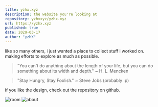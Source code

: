```yaml
---
title: yzhx.xyz
description: the website you're looking at
repository: yzhxxyz/yzhx.xyz
url: https://yzhx.xyz
published: true
date: 2020-03-17
author: "yzhX"
---
```


like so many others, i just wanted a place to collect stuff i worked on. making efforts to explore as much as possible.

> "You can't do anything about the length of your life, but you can do something about its width and depth." ~ H. L. Mencken

> "Stay Hungry, Stay Foolish." ~ Steve Jobs (probably :p)

if you like the design, check out the repository on github.

![room](/room.gif)
![about](/about.jpeg)
